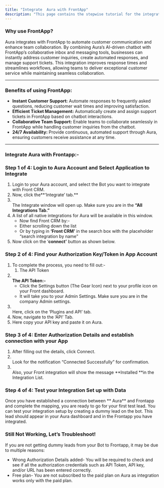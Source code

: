 ```yaml
---
title: "Integrate  Aura with FrontApp"
description: "This page contains the stepwise tutorial for the integration with  Aura"
---
```


### **Why use FrontApp?**

 Aura integrates with FrontApp to automate customer communication and enhance team collaboration. By combining  Aura’s AI-driven chatbot with FrontApp’s collaborative inbox and messaging tools, businesses can instantly address customer inquiries, create automated responses, and manage support tickets. This integration improves response times and streamlines workflows, allowing teams to deliver exceptional customer service while maintaining seamless collaboration.

---

### **Benefits of using FrontApp:**

- **Instant Customer Support:** Automate responses to frequently asked questions, reducing customer wait times and improving satisfaction.
- **Efficient Ticket Management:** Automatically create and assign support tickets in FrontApp based on chatbot interactions.
- **Collaborative Team Support:** Enable teams to collaborate seamlessly in FrontApp while handling customer inquiries from the chatbot.
- **24/7 Availability:** Provide continuous, automated support through  Aura, ensuring customers receive assistance at any time.

---

### **Integrate  Aura with Frontapp:-**

### **Step 1 of 4: Login to  Aura Account and Select Application to Integrate**

1. Login to your  Aura account, and select the Bot you want to integrate with Front CRM.
2. Now, click the**‘Integrate’ tab.** 
3. \
   The Integrate window will open up. Make sure you are in the **“All Integrations Tab.”**
4. A list of all native integrations for  Aura will be available in this window.
   - Now find Front CRM by:-
   - Either scrolling down the list
   - Or by typing in **‘**Front CRM**’** in the search box with the placeholder “search integration by name”
5. Now click on the ‘**connect’** button as shown below.

### **Step 2 of 4: Find your Authorization Key/Token in App Account**

1. To complete the process, you need to fill out:-
   1. The API Token
2. **\
   The API Token:-**
   - Click the Settings button (The Gear Icon) next to your profile icon on your Front dashboard.
   - It will take you to your Admin Settings. Make sure you are in the company Admin settings.
3. \
   Here, click on the ‘Plugins and API’ tab.
4. Now, navigate to the ‘API’ Tab.
5. Here copy your API key and paste it on  Aura.

### **Step 3 of 4: Enter Authorization Details and establish connection with your App**

1. After filling out the details, click Connect.
2. \
   Look for the notification “Connected Successfully” for confirmation.
3. \
   Also, your Front integration will show the message **Installed **in the Integration List.

### **Step 4 of 4: Test your Integration Set up with Data**

Once you have established a connection between ** Aura** and Frontapp and complete the mapping, you are ready to go for your first test lead. You can test your integration setup by creating a dummy lead on the bot. This lead should appear in your  Aura dashboard and in the Frontapp you have integrated.

### **Still Not Working, Let’s Troubleshoot\!**

If you are not getting dummy leads from your Bot to Frontapp, it may be due to multiple reasons:

- Wrong Authorization Details added- You will be required to check and see if all the authorization credentials such as API Token, API key, and/or URL has been entered correctly.
- Free plan- You are not subscribed to the paid plan on  Aura as integration works only with the paid plan.

 